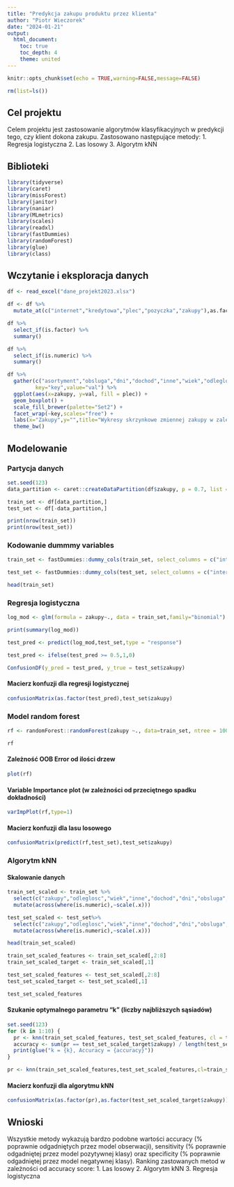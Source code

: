 ---
title: "Predykcja zakupu produktu przez klienta"
author: "Piotr Wieczorek"
date: "2024-01-21"
output: 
  html_document: 
    toc: true
    toc_depth: 4
    theme: united
---

```{r setup, include=FALSE}
knitr::opts_chunk$set(echo = TRUE,warning=FALSE,message=FALSE)
```

```{r}
rm(list=ls())
```

## Cel projektu


Celem projektu jest zastosowanie algorytmów klasyfikacyjnych w predykcji tego, czy klient dokona zakupu. Zastosowano następujące metody:
1. Regresja logistyczna
2. Las losowy
3. Algorytm kNN


## Biblioteki

```{r}
library(tidyverse)
library(caret)
library(missForest)
library(janitor)
library(naniar)
library(MLmetrics)
library(scales)
library(readxl)
library(fastDummies)
library(randomForest)
library(glue)
library(class)
```


## Wczytanie i eksploracja danych


```{r}
df <- read_excel("dane_projekt2023.xlsx")
```

```{r}
df <- df %>%
  mutate_at(c("internet","kredytowa","plec","pozyczka","zakupy"),as.factor)
```



```{r}
df %>%
  select_if(is.factor) %>%
  summary()
```

```{r}
df %>%
  select_if(is.numeric) %>%
  summary()
```


```{r,fig.width=10,fig.height=6}
df %>%
  gather(c("asortyment","obsluga","dni","dochod","inne","wiek","odleglosc"),
         key="key",value="val") %>%
  ggplot(aes(x=zakupy, y=val, fill = plec)) + 
  geom_boxplot() + 
  scale_fill_brewer(palette="Set2") +
  facet_wrap(~key,scales="free") + 
  labs(x="Zakupy",y="",title="Wykresy skrzynkowe zmiennej zakupy w zależności od płci oraz zmiennych numerycznych") +
  theme_bw()
```


## Modelowanie


### Partycja danych

```{r}
set.seed(123)
data_partition <- caret::createDataPartition(df$zakupy, p = 0.7, list =FALSE)

train_set <- df[data_partition,]
test_set <- df[-data_partition,]

print(nrow(train_set))
print(nrow(test_set))
```



### Kodowanie dummmy variables

```{r}
train_set <- fastDummies::dummy_cols(train_set, select_columns = c("internet","kredytowa","plec","pozyczka"),remove_first_dummy = TRUE,remove_selected_columns = TRUE)

test_set <- fastDummies::dummy_cols(test_set, select_columns = c("internet","kredytowa","plec","pozyczka"),remove_first_dummy = TRUE,remove_selected_columns = TRUE)
```


```{r}
head(train_set)
```

### Regresja logistyczna 

```{r}
log_mod <- glm(formula = zakupy~., data = train_set,family="binomial")
```


```{r}
print(summary(log_mod))
```
```{r}
test_pred <- predict(log_mod,test_set,type = "response")
```


```{r}
test_pred <- ifelse(test_pred >= 0.5,1,0)
```



```{r}
ConfusionDF(y_pred = test_pred, y_true = test_set$zakupy)
```


#### Macierz konfuzji dla regresji logistycznej


```{r}
confusionMatrix(as.factor(test_pred),test_set$zakupy)
```


### Model random forest



```{r}
rf <- randomForest::randomForest(zakupy ~., data=train_set, ntree = 100, mtry = floor(sqrt(ncol(train_set))),importance=TRUE)
```


```{r}
rf
```


#### Zależność OOB Error od ilości drzew


```{r}
plot(rf)
```



#### Variable Importance plot (w zależności od przeciętnego spadku dokładności)



```{r}
varImpPlot(rf,type=1)
```


#### Macierz konfuzji dla lasu losowego


```{r}
confusionMatrix(predict(rf,test_set),test_set$zakupy)
```


### Algorytm kNN

#### Skalowanie danych

```{r}
train_set_scaled <- train_set %>%
  select(c("zakupy","odleglosc","wiek","inne","dochod","dni","obsluga","asortyment")) %>%
  mutate(across(where(is.numeric),~scale(.x)))

test_set_scaled <- test_set%>%
  select(c("zakupy","odleglosc","wiek","inne","dochod","dni","obsluga","asortyment")) %>%
  mutate(across(where(is.numeric),~scale(.x)))
```

```{r}
head(train_set_scaled)
```

```{r}
train_set_scaled_features <- train_set_scaled[,2:8]
train_set_scaled_target <- train_set_scaled[,1]

test_set_scaled_features <- test_set_scaled[,2:8]
test_set_scaled_target <- test_set_scaled[,1]
```



```{r}
test_set_scaled_features
```

#### Szukanie optymalnego parametru "k" (liczby najbliższych sąsiadów)

```{r}
set.seed(123)
for (k in 1:10) {
  pr <- knn(train_set_scaled_features, test_set_scaled_features, cl = train_set_scaled_target$zakupy, k = k)
  accuracy <- sum(pr == test_set_scaled_target$zakupy) / length(test_set_scaled_target$zakupy)
  print(glue("k = {k}, Accuracy = {accuracy}"))
}
```


```{r}
pr <- knn(train_set_scaled_features,test_set_scaled_features,cl=train_set_scaled_target$zakupy,k=9)
```



#### Macierz konfuzji dla algorytmu kNN


```{r}
confusionMatrix(as.factor(pr),as.factor(test_set_scaled_target$zakupy))
```


## Wnioski

Wszystkie metody wykazują bardzo podobne wartości accuracy (% poprawnie odgadniętych przez model obserwacji), sensitivity (% poprawnie odgadniętej przez model pozytywnej klasy) oraz specificity (% poprawnie odgadniętej przez model negatywnej klasy). Ranking zastowanych metod w zależności od accuracy score:
1. Las losowy
2. Algorytm kNN
3. Regresja logistyczna
